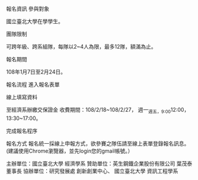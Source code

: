 報名資訊
參與對象

國立臺北大學在學學生。

團隊限制

可跨年級、跨系組隊，每隊以2~4人為限，最多12隊，額滿為止。 

報名期間

108年1月7日至2月24日。 

報名流程
進入報名表單

線上填寫資料

至經濟系辦繳交保證金
收費期間：108/2/18~108/2/27，
週一~週五，9:00~12:00，13:30~17:00。

完成報名程序

報名方式
報名統一採線上申報方式，欲參賽之隊伍請至線上表單登錄報名訊息。(建議使用Chrome瀏覽器，並先login您的gmail帳號。）

主辦單位：國立臺北大學 經濟學系
贊助單位：英生鋼鐵企業股份有限公司 葉茂泰董事長
協辦單位：研究發展處 創新創業中心、
國立臺北大學 資訊工程學系